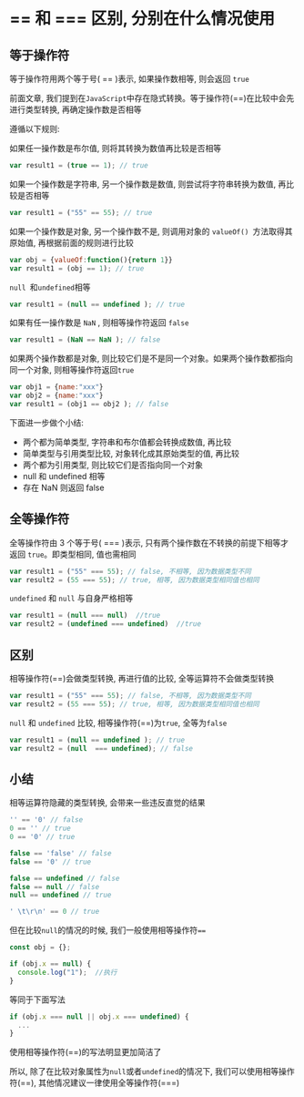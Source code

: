 # == 和 === 区别, 分别在什么情况使用

## 等于操作符

等于操作符用两个等于号( == )表示, 如果操作数相等, 则会返回 `true`

前面文章, 我们提到在`JavaScript`中存在隐式转换。等于操作符(==)在比较中会先进行类型转换, 再确定操作数是否相等

遵循以下规则: 

如果任一操作数是布尔值, 则将其转换为数值再比较是否相等

```js showLineNumbers copy
var result1 = (true == 1); // true
```

如果一个操作数是字符串, 另一个操作数是数值, 则尝试将字符串转换为数值, 再比较是否相等

```js showLineNumbers copy
var result1 = ("55" == 55); // true
```

如果一个操作数是对象, 另一个操作数不是, 则调用对象的 `valueOf() `方法取得其原始值, 再根据前面的规则进行比较

```js showLineNumbers copy
var obj = {valueOf:function(){return 1}}
var result1 = (obj == 1); // true
```

`null `和` undefined `相等

```js showLineNumbers copy
var result1 = (null == undefined ); // true
```

如果有任一操作数是 `NaN` , 则相等操作符返回 `false` 

```js showLineNumbers copy
var result1 = (NaN == NaN ); // false
```

如果两个操作数都是对象, 则比较它们是不是同一个对象。如果两个操作数都指向同一个对象, 则相等操作符返回` true `

```js showLineNumbers copy
var obj1 = {name:"xxx"}
var obj2 = {name:"xxx"}
var result1 = (obj1 == obj2 ); // false
```

下面进一步做个小结: 

- 两个都为简单类型, 字符串和布尔值都会转换成数值, 再比较
- 简单类型与引用类型比较, 对象转化成其原始类型的值, 再比较
- 两个都为引用类型, 则比较它们是否指向同一个对象
- null 和 undefined 相等
- 存在 NaN 则返回 false

## 全等操作符

全等操作符由 3 个等于号( === )表示, 只有两个操作数在不转换的前提下相等才返回 `true`。即类型相同, 值也需相同

```js showLineNumbers copy
var result1 = ("55" === 55); // false, 不相等, 因为数据类型不同
var result2 = (55 === 55); // true, 相等, 因为数据类型相同值也相同
```

`undefined` 和 `null` 与自身严格相等

```js showLineNumbers copy
var result1 = (null === null)  //true
var result2 = (undefined === undefined)  //true
```

## 区别

相等操作符(==)会做类型转换, 再进行值的比较, 全等运算符不会做类型转换

```js showLineNumbers copy
var result1 = ("55" === 55); // false, 不相等, 因为数据类型不同
var result2 = (55 === 55); // true, 相等, 因为数据类型相同值也相同
```

`null` 和 `undefined` 比较, 相等操作符(==)为`true`, 全等为`false`

```js showLineNumbers copy
var result1 = (null == undefined ); // true
var result2 = (null  === undefined); // false
```



## 小结

相等运算符隐藏的类型转换, 会带来一些违反直觉的结果

```js showLineNumbers copy
'' == '0' // false
0 == '' // true
0 == '0' // true

false == 'false' // false
false == '0' // true

false == undefined // false
false == null // false
null == undefined // true

' \t\r\n' == 0 // true
```

但在比较`null`的情况的时候, 我们一般使用相等操作符`==`

```js showLineNumbers copy
const obj = {};

if (obj.x == null) {
  console.log("1");  //执行
}
```

等同于下面写法

```js showLineNumbers copy
if (obj.x === null || obj.x === undefined) {
  ...
}
```

使用相等操作符(==)的写法明显更加简洁了

所以, 除了在比较对象属性为`null`或者`undefined`的情况下, 我们可以使用相等操作符(==), 其他情况建议一律使用全等操作符(===)